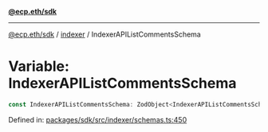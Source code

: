 [**@ecp.eth/sdk**](../../index.mdx)

***

[@ecp.eth/sdk](/sdk-reference/index.mdx) / [indexer](/sdk-reference/indexer/index.mdx) / IndexerAPIListCommentsSchema

# Variable: IndexerAPIListCommentsSchema

```ts
const IndexerAPIListCommentsSchema: ZodObject<IndexerAPIListCommentsSchemaType>;
```

Defined in: [packages/sdk/src/indexer/schemas.ts:450](https://github.com/ecp-eth/comments-monorepo/blob/main/packages/sdk/src/indexer/schemas.ts#L450)
